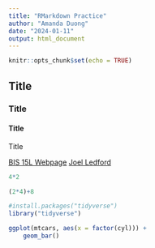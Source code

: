 ```yaml
---
title: "RMarkdown Practice"
author: "Amanda Duong"
date: "2024-01-11"
output: html_document
---
```


```r
knitr::opts_chunk$set(echo = TRUE)
```

## Title
### Title
#### Title

Title

[BIS 15L Webpage](https://jmledford3115.github.io/datascibiol/)
[Joel Ledford](jmledford@ucdavis.edu)

```r
4*2
```
```r
(2*4)+8
```


```r
#install.packages("tidyverse")
library("tidyverse")
```

```r
ggplot(mtcars, aes(x = factor(cyl))) +
    geom_bar()
```